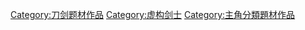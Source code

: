 [[Category:刀剑题材作品|Category:刀剑题材作品]]
[[Category:虚构剑士|Category:虚构剑士]]
[[Category:主角分類題材作品|Category:主角分類題材作品]]